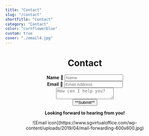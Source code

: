 ```yaml
---
title: "Contact"
slug: "/contact"
shortTitle: "Contact"
category: "Contact"
color: "cornflowerblue"
custom: true
cover: "./email4.jpg"
---
```


<div style={{ font: `Calibri`, margin: `0 auto`, maxWidth: `40ch`, padding: `2rem`}}>
  <center>
    <h1 data-testid="page-title">Contact</h1>
    <form action="https://formsubmit.co/pmb.html@gmail.com" method="POST">
      <div class="mb-3">
        <input type="hidden" id="_next" value="https://day-break.netlify.app/about/"/>  
        <input type="hidden" id="_subject" value="New Email!"/>
        <label class="form-label" for="name"><b>Name</b> 🤖 </label>
        <input class="form-control" name="name" type="text" placeholder="Name" required/>
      </div>
      <div class="mb-3">
        <label class="form-label" for="emailAddress"><b>Email</b> 📧 </label>
        <input class="form-control" name="emailAddress" type="email" placeholder="Email Address" required/>
      </div>
      <div class="mb-3">
        <textarea class="form-control" name="message" type="text" placeholder="How can I help you?" style={{font: `Calibri`, height: `10rem`, width:`15rem`, resize:`none`,margin: `5px`}} required></textarea>
      </div>
      <div class="d-grid">
        <button class="btn btn-primary btn-lg" type="submit">**Submit**</button>
      </div>
    </form>
    <p align="center"><b>Looking forward to hearing from you!</b></p>
    ![Email icon](https://www.sgvirtualoffice.com/wp-content/uploads/2019/04/mail-forwarding-600x600.jpg)

  </center>
</div>
